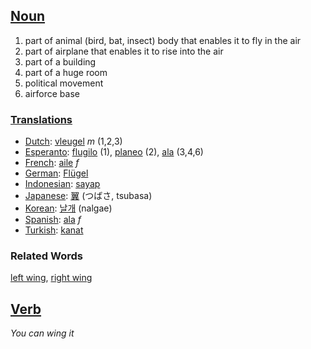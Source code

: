 ==[[Noun]]==
#part of animal (bird, bat, insect) body that enables it to fly in the air
#part of airplane that enables it to rise into the air
#part of a building
#part of a huge room
#political movement
#airforce base

===[[Translation]]s===

*[[Dutch]]: [[vleugel]] ''m'' (1,2,3)
*[[Esperanto]]: [[flugilo]] (1), [[planeo]] (2), [[ala]] (3,4,6)
*[[French]]: [[aile]] ''f''
*[[German]]: [[Flügel]]
*[[Indonesian]]: [[sayap]]
*[[Japanese]]: [[翼]] (つばさ, tsubasa)
*[[Korean]]: [[날개]] (nalgae)
*[[Spanish]]: [[ala]] ''f''
*[[Turkish]]: [[kanat]]

=== Related Words ===
[[left wing]], [[right wing]]

==[[Verb]]==

''You can wing it''